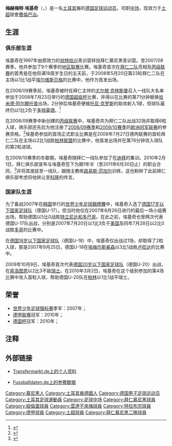 {{noteTA
|G1=德甲
|T=zh-hans:梅赫梅特·埃基奇;zh-hk:梅赫梅特·伊基斯;zh-tw:梅赫梅特·埃基奇;
|1=zh-hans:埃基奇;zh-hk:伊基斯;zh-tw:埃基奇;
}}
{{Football player infobox
|          playername = 梅赫梅特·埃基奇<br>''Mehmet Ekici''
|               image = [[File:Mehmet_Ekici_1.jpg|200px]]
|            fullname = Mehmet Ekici
|         dateofbirth = {{birth date and age|1990|3|25}}
|         cityofbirth = [[慕尼黑|慕尼黑]]
|      countryofbirth = {{BRD}}  
|              height = {{height|m=1.80}}
|         currentclub = [[費倫巴治體育會|費倫巴治]]
|          clubnumber = 11
|            position = [[中场|中场]]
|          youthyears = <br> 1997-2007
|          youthclubs = [[翁特哈兴足球俱乐部|翁特哈兴]] <br> [[拜仁慕尼黑|拜仁慕尼黑]]
|               years = 2007-2010<br>2008-2011<br>2010-2011<br>2011-2014<br>2014-2017<br>2017-
|               clubs = [[拜仁慕尼黑二队|拜仁慕尼黑二队]]<br>[[拜仁慕尼黑|拜仁慕尼黑]]<br>→ [[纽伦堡足球俱乐部|紐倫堡]]<br>[[雲達不萊梅體育會|雲達不萊梅]]<br>[[特拉布宗体育|特拉布宗]]<br>[[費倫巴治體育會|費倫巴治]]
|         caps(goals) = 70 {{0}}(18)<br> {{0}}0 {{0}}{{0}}(0)<br> 32 {{0}}{{0}}(3)<br> {{0}}41 {{0}}{{0}}(4)<br> {{0}}62 {{0}}{{0}}(16)<br>{{0}}28 {{0}}{{0}}(3)
|       nationalyears = 2007 <br> 2007 <br> 2008 <br> 2009 <br> 2010 <br> 2010-
|        nationalteam = 德国U17 <br>德国U18 <br>德国U19 <br>德国U20 <br>[[德國21歲以下國家足球隊|德國U21]]<br/>[[土耳其國家足球隊|土耳其]]
| nationalcaps(goals) = {{0}}3 {{0}}(0) <br> {{0}}1 {{0}}(2) <br> {{0}}1 {{0}}(0) <br> {{0}}4 {{0}}(1)<br> {{0}}3 {{0}}(0)<br> {{0}}12 {{0}}(0)
|            pcupdate = 2019年5月4日 10:10 (UTC)
|            ntupdate = 2015年6月8日 10:10 (UTC)
}}

'''梅赫梅特·埃基奇'''（{{lang-de|'''Mehmet Ekici'''}}，{{bd|1990年|3月25日|catidx=Ekici, Mehmet}}）是一名[[土耳其|土耳其]]裔的[[德国|德国]][[足球|足球]][[运动员|运动员]]，司职[[中场|中场]]，现效力于[[土超|土超]]球會[[費倫巴治體育會|費倫巴治]]。

==生涯==
===俱乐部生涯===
埃基奇在1997年由原效力的[[翁特哈兴足球俱乐部|翁特哈兴]]青训营转投拜仁慕尼黑青训营。至2007/08赛季，他共参加了9个赛季的[[德国足球地区联赛|地区联赛]]比赛。埃基奇首次在[[拜仁慕尼黑二队|拜仁二队]]亮相及[[德国足球丙级联赛|丙级联赛]]的首秀是在他将满18周岁生日的五天前，于2008年5月20日第23轮拜仁二队在主场以1比1战平[[埃尔维斯贝格足球俱乐部|埃尔维斯贝格]]的比赛中，他作为首发出场。

在2008/09赛季前，埃基奇被时任拜仁主帅的[[尤尔根·克林斯曼|尤尔根·克林斯曼]]召入一线队大名单参加于2008年7月23日举行的[[德国超级杯|德国超级杯]]比赛，并得以在比赛的第71分钟替换[[哈米德·阿尔滕托普|哈米德·阿尔滕托普]]出场，2分钟后埃基奇便接[[托尼·克罗斯|托尼·克罗斯]]的助攻射入1球，但球队最终仍以1比2负于[[多特蒙德足球俱乐部|多特蒙德]]。<ref>{{cite web|url=http://www.fcbayern.t-home.de/en/news/matchreport/2008/17028.php|title=Borussia edge T-Home Supercup against FCB|work=[[拜仁慕尼黑|拜仁慕尼黑]]|language=en|date=24 July 2008|accessdate=24 July 2008|archive-date=2008-07-26|archive-url=https://web.archive.org/web/20080726224222/http://www.fcbayern.t-home.de/en/news/matchreport/2008/17028.php|dead-url=no}}</ref>

在2008/09赛季中新创建的[[德国足球丙级联赛|丙级联赛]]中，埃基奇共为拜仁二队出战32场并取得6粒入球，俱乐部还先后为他注册了[[2008/09赛季欧洲冠军联赛|2008/09赛季]]和[[2009/10赛季欧洲冠军联赛|2009/10赛季]]的[[欧洲冠军联赛|欧洲冠军联赛]]的参赛资格。<ref>{{cite web|work=[[UEFA|UEFA]]|accessdate=7 September 2009|language=en|title=FC Bayern München|url=http://www.uefa.com/footballeurope/club=50037/competition=1/index.html|archive-date=2010-01-30|archive-url=https://web.archive.org/web/20100130055922/http://www.uefa.com/footballeurope/club=50037/competition=1/index.html|dead-url=no}}</ref>埃基奇参加的首场正式职业比赛是在2008年7月27日德丙联赛的首轮拜仁二队在主场以2比1战胜[[柏林联盟足球俱乐部|柏林联盟]]的比赛中，他首发出场并在第76分钟攻入球队的第2粒进球。

在2009/10赛季的冬歇期，埃基奇随拜仁一线队参加了在[[迪拜|迪拜]]的集训。2010年2月1日，拜仁俱乐部宣布与埃基奇签下为期1年半（至2011年6月30日止）的职业合同，<ref>{{cite web|url=http://www.fcbayern.t-home.de/de/aktuell/news/2010/22169.php|title=Ekici unterschreibt Profi-Vertrag|work=[[拜仁慕尼黑|拜仁慕尼黑]]|date=1 February 2010|accessdate=1 February 2010|language=de|archive-date=2010-02-03|archive-url=https://web.archive.org/web/20100203233557/http://www.fcbayern.t-home.de/de/aktuell/news/2010/22169.php|dead-url=no}}</ref>并将其提拔至一线队，跟随主教练[[路易斯·范加尔|路易斯·范加尔]]训练，这也粉碎了此前拜仁俱乐部考虑将他转让至[[科隆足球俱乐部|科隆]]的传言。

===国家队生涯===
为了备战2007年在[[韩国|韩国]]举行的[[2007年世界少年足球錦標賽|世界少年足球錦標賽]]中，埃基奇入选了[[德国17岁以下国家足球队|德国17岁以下国家足球队]]（德国U-17）。但当时他仅在2007年8月26日进行的最后一场小组赛出场，帮助德国以5比0战胜[[特立尼达和多巴哥|特立尼达和多巴哥]]。在此之前，埃基奇也曾两次代表德国U-17队出战，分别是2007年7月20日以1比3负于[[美国|美国]]及同年7月28日以2比0战胜[[多哥|多哥]]的比赛中。

在[[德国18岁以下国家足球队|德国18岁以下国家足球队]]（德国U-18）中，埃基奇仅出战过1场，却取得了2粒入球，那是2007年9月25日，德国U-18在[[埃梅尔斯豪森|埃梅尔斯豪森]]以3比1战胜[[卢旺达|卢旺达]]的比赛中。

2009年10月9日，埃基奇首次代表[[德国20岁以下国家足球队|德国20岁以下国家足球队]]（德国U-20）出战，在[[索洛图恩|索洛图恩]]以2比3不敌[[瑞士|瑞士]]。在2010年3月2日，埃基奇在这个级别参加的第4场比赛中攻入首粒入球，帮助德国U-20队在[[柏林|柏林]]以1比1战平瑞士。

==荣誉==
* [[世界少年足球锦标赛|世界少年足球锦标赛]]季军：2007年；
* [[德甲联赛|德甲联赛]]冠军：2010年； 
* [[德国杯|德国杯]]冠军：2010年；

==注释==
{{reflist}}

==外部链接==
*{{de icon}}[https://web.archive.org/web/20100328133938/http://www.transfermarkt.de/de/spieler/39724/ekicimehmet/profil.html Transfermarkt.de上的个人资料] 
*{{de icon}}[http://www.fussballdaten.de/spieler/ekicimehmet/ Fussballdaten.de上的参赛数据] {{Wayback|url=http://www.fussballdaten.de/spieler/ekicimehmet/ |date=20100326053151 }}

{{DEFAULTSORT:Ekici, Mehmet}}
[[Category:慕尼黑人|Category:慕尼黑人]]
[[Category:土耳其裔德國人|Category:土耳其裔德國人]]
[[Category:德国男子足球运动员|Category:德国男子足球运动员]]
[[Category:土耳其足球運動員|Category:土耳其足球運動員]]
[[Category:足球中场|Category:足球中场]]
[[Category:拜仁慕尼黑球員|Category:拜仁慕尼黑球員]]
[[Category:紐倫堡球員|Category:紐倫堡球員]]
[[Category:雲達不來梅球員|Category:雲達不來梅球員]]
[[Category:特拉布宗球員|Category:特拉布宗球員]]
[[Category:德甲球員|Category:德甲球員]]
[[Category:土超球員|Category:土超球員]]
[[Category:拜仁慕尼黑二隊球員|Category:拜仁慕尼黑二隊球員]]